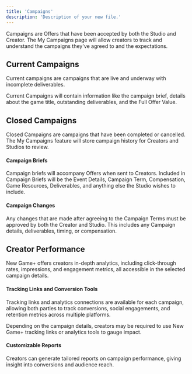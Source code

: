```yaml
---
title: 'Campaigns'
description: 'Description of your new file.'
---
```


Campaigns are Offers that have been accepted by both the Studio and Creator. The My Campaigns page will allow creators to track and understand the campaigns they've agreed to and the expectations. 

## Current Campaigns
Current campaigns are campaigns that are live and underway with incomplete deliverables.

Current Campaigns will contain information like the campaign brief, details about the game title, outstanding deliverables, and the Full Offer Value.

## Closed Campaigns
Closed Campaigns are campaigns that have been completed or cancelled. The My Campaigns feature will store campaign history for Creators and Studios to review.

#### Campaign Briefs
Campaign briefs will accompany Offers when sent to Creators. Included in Campaign Briefs will be the Event Details, Campaign Term, Compensation, Game Resources, Deliverables, and anything else the Studio wishes to include.

#### Campaign Changes
Any changes that are made after agreeing to the Campaign Terms must be approved by both the Creator and Studio. This includes any Campaign details, deliverables, timing, or compensation.

## Creator Performance
New Game+ offers creators in-depth analytics, including click-through rates, impressions, and engagement metrics, all accessible in the selected campaign details.

#### Tracking Links and Conversion Tools
Tracking links and analytics connections are available for each campaign, allowing both parties to track conversions, social engagements, and retention metrics across multiple platforms.

Depending on the campaign details, creators may be required to use New Game+ tracking links or analytics tools to gauge impact.

#### Customizable Reports
Creators can generate tailored reports on campaign performance, giving insight into conversions and audience reach.
